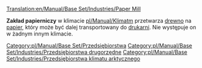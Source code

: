 [[Translation:en/Manual/Base Set/Industries/Paper Mill]]

{{pl/Manual/Base Set/Przedsiębiorstwa|image=en/Manual/Base Set/Industries/Papermill.png
|name=Zakład papierniczy
|climates=[[pl/Manual/Klimat]]
|accepts=[[pl/Manual/Base Set/Cargos/Drewno|Drewno]]
|produces=[[pl/Manual/Base Set/Cargos/Papier|Papier]]
}}

'''Zakład papierniczy''' w klimacie [[pl/Manual/Klimat]]m przetwarza [[pl/Manual/Base Set/Cargos/Drewno|drewno]] na [[pl/Manual/Base Set/Cargos/Papier|papier]], który może być dalej transportowany do [[pl/Manual/Base Set/Industries/Drukarnia|drukarni]]. Nie występuje on w żadnym innym klimacie.

{{pl/Manual/Navbox Industries}}

[[Category:pl/Manual/Base Set/Przedsiębiorstwa]]
[[Category:pl/Manual/Base Set/Industries/Przedsiębiorstwa drugorzędne]]
[[Category:pl/Manual/Base Set/Industries/Przedsiębiorstwa klimatu arktycznego]]